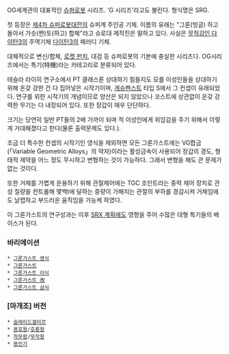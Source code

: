 OG세계관의 대표적인 [[슈퍼로봇]] 시리즈. 'G 시리즈'라고도 불린다. 형식명은 SRG.

첫 등장은 [[제4차 슈퍼로봇대전]]의 슈퍼계 주인공 기체. 이름의 유래는 "그룬(빙글) 하고 돌아서 가슷(짠)토(하고) 합체"라고 슈로대 제작진은 말하고 있다.
사실은 [[무적강인 다이탄3]]의 주역기체 [[다이탄3]]의 패러디 기체.

대체적으로 변신/합체, [[로켓 펀치]], 대검 등 슈퍼로봇의 기본에 충실한 시리즈다. OG시리즈에서는 특기(特機)라는 카테고리로 분류되어 있다.

테슬라 라이히 연구소에서 PT 클래스론 상대하기 힘들지도 모를 이성인들을 상대하기 위해 온갖 강한 건 다 집어넣은 시작기이며, [[게슈펜스트]] 타입 S에서 그 컨셉이 유래되었다. 연구를 위한 시작기의 개념이므로 양산은 되지 않았으나 코스트에 상관없이 온갖 강력한 무기는 다 내장되어 있다. 또한 장갑이 매우 단단하다.

크기는 당연히 일반 PT들의 2배 가까이 되며 적 이성인에게 위압감을 주기 위해서 이렇게 거대해졌다고 한다(물론 출력문제도 있다.).

조금 더 특수한 컨셉의 시작기인 영식을 제외하면 모든 그룬가스트에는 VG합금(「Variable Geometric Alloys」의 약자)이라는 활성금속이 사용되어 장갑의 경도, 형태적 제약을 어느 정도 무시하고 변형하는 것이 가능하다. 그래서 변형을 해도 큰 문제가 없는 것이다.

또한 거체를 가볍게 운용하기 위해 관절제어에는 TGC 조인트라는 중력 제어 장치로 관성 질량을 컨트롤해 몇백t에 달하는 중량이 가해지는 관절의 부하를 경감시켜 거체임에도 날렵하고 부드러운 움직임을 가능케 하였다.

이 그룬가스트의 연구성과는 이후 [[SRX 계획]]에도 영향을 주어 수많은 대형 특기들의 베이스가 된다.

=== 바리에이션 ===
 * [[그룬가스트 영식]]
 * [[그룬가스트]]
 * [[그룬가스트 이식]]
 * [[그룬가스트 改]]
 * [[그룬가스트 삼식]]

=== [마개조] 버전 ===
 * [[슬레이드겔미르]]
 * [[용호왕]]/[[호룡왕]]
 * [[작무왕]]/[[무작왕]]
 * [[용인기]]
